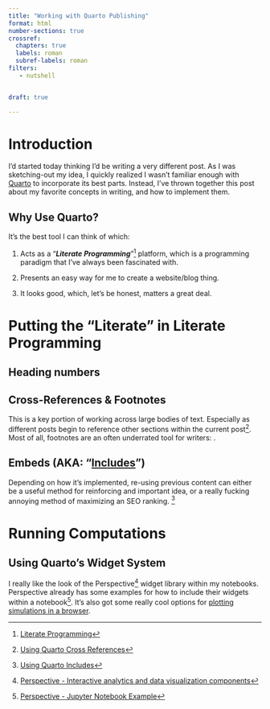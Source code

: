 ```yaml
---
title: "Working with Quarto Publishing"
format: html
number-sections: true
crossref:
  chapters: true
  labels: roman
  subref-labels: roman
filters:
   - nutshell


draft: true

---
```


# Introduction {#sec-introduction}
I'd started today thinking I'd be writing a very different post. As I was sketching-out my idea, I quickly realized I wasn't familiar enough with [Quarto](https://quarto.org) to incorporate its best parts. Instead, I've thrown together this post about my favorite concepts in writing, and how to implement them.

## Why Use Quarto?
It's the best tool I can think of which:
    
1. Acts as a "***Literate Programming***"[^literate_programming] platform, which is a programming paradigm that I've always been fascinated with.
    
2. Presents an easy way for me to create a website/blog thing.
    
3. It looks good, which, let's be honest, matters a great deal.  


# Putting the "Literate" in Literate Programming

## Heading numbers

## Cross-References & Footnotes
This is a key portion of working across large bodies of text. Especially as different posts begin to reference other sections within the current post[^cross_references]. Most of all, footnotes are an often underrated tool for writers: .  


## Embeds (AKA: "[Includes](https://quarto.org/docs/authoring/includes.html)")
Depending on how it's implemented, re-using previous content can either be a useful method for reinforcing and important idea, or a really fucking annoying method of maximizing an SEO ranking. [^includes]


# Running Computations  


## Using Quarto's Widget System
I really like the look of the Perspective[^perspective] widget library within my notebooks. Perspective already has some examples for how to include their widgets within a notebook[^perspective_jupyter]. It's also got some really cool options for [plotting simulations in a browser](https://www.prospective.co/blog/market-simulation).  



[^literate_programming]: [Literate Programming](http://literateprogramming.com/)

[^perspective]: [Perspective - Interactive analytics and data visualization components](https://perspective.finos.org/)

[^perspective_jupyter]: [Perspective - Jupyter Notebook Example](http://beta.mybinder.org/v2/gh/finos/perspective/master?urlpath=lab/tree/examples/jupyter-notebooks)

[^cross_references]: [Using Quarto Cross References](https://quarto.org/docs/authoring/cross-references.html)

[^includes]: [Using Quarto Includes](https://quarto.org/docs/authoring/includes.html)